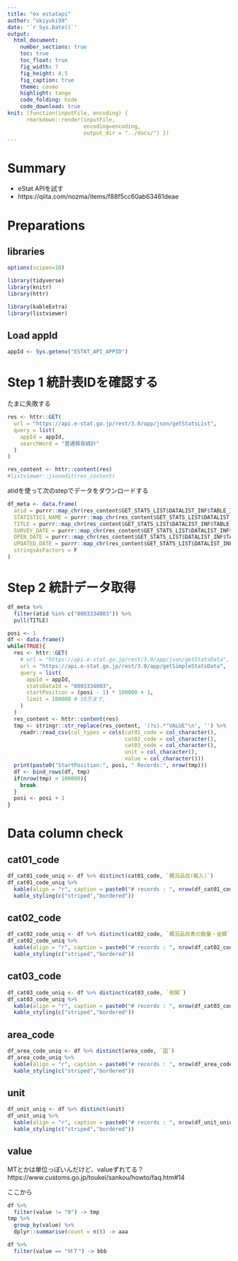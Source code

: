 ```yaml
---
title: "ex estatapi"
author: "okiyuki99"
date: '`r Sys.Date()`'
output:
  html_document:
    number_sections: true
    toc: true
    toc_float: true
    fig_width: 7
    fig_height: 4.5
    fig_caption: true
    theme: cosmo
    highlight: tango
    code_folding: hide
    code_download: true
knit: (function(inputFile, encoding) { 
      rmarkdown::render(inputFile,
                        encoding=encoding, 
                        output_dir = "../docs/") })
---
```


# Summary 

* eStat APIを試す
* https://qiita.com/nozma/items/f88f5cc60ab63461deae

# Preparations {.tabset .tabset-fade .tabset-pills}

## libraries

```r
options(scipen=10)

library(tidyverse)
library(knitr)
library(httr)

library(kableExtra)
library(listviewer)
```

## Load appId

```r
appId <- Sys.getenv("ESTAT_API_APPID")
```

# Step 1 統計表IDを確認する

たまに失敗する

```r
res <- httr::GET(
  url = "https://api.e-stat.go.jp/rest/3.0/app/json/getStatsList",
  query = list(
    appId = appId,
    searchWord = "普通貿易統計"
  )
)

res_content <- httr::content(res)
#listviewer::jsonedit(res_content)
```

atidを使って次のstepでデータをダウンロードする

```r
df_meta <- data.frame(
  atid = purrr::map_chr(res_content$GET_STATS_LIST$DATALIST_INF$TABLE_INF, "@id"),
  STATISTICS_NAME = purrr::map_chr(res_content$GET_STATS_LIST$DATALIST_INF$TABLE_INF, "STATISTICS_NAME"),
  TITLE = purrr::map_chr(res_content$GET_STATS_LIST$DATALIST_INF$TABLE_INF, "TITLE"),
  SURVEY_DATE = purrr::map_chr(res_content$GET_STATS_LIST$DATALIST_INF$TABLE_INF, "SURVEY_DATE"),
  OPEN_DATE = purrr::map_chr(res_content$GET_STATS_LIST$DATALIST_INF$TABLE_INF, "OPEN_DATE"),
  UPDATED_DATE = purrr::map_chr(res_content$GET_STATS_LIST$DATALIST_INF$TABLE_INF, "UPDATED_DATE"),
  stringsAsFactors = F
)
```

# Step 2  統計データ取得

```r
df_meta %>%
  filter(atid %in% c("0003334003")) %>%
  pull(TITLE) 
```

```r
posi <- 1
df <- data.frame()
while(TRUE){
  res <- httr::GET(
    # url = "https://api.e-stat.go.jp/rest/3.0/app/json/getStatsData",
    url = "https://api.e-stat.go.jp/rest/3.0/app/getSimpleStatsData",
    query = list(
      appId = appId,
      statsDataId = "0003334003",
      startPosition = (posi - 1) * 100000 + 1,
      limit = 100000 # 10万まで,
    )
  )
  res_content <- httr::content(res)
  tmp <- stringr::str_replace(res_content, '(?s).*"VALUE"\n', '') %>% 
    readr::read_csv(col_types = cols(cat01_code = col_character(), 
                                     cat02_code = col_character(),
                                     cat03_code = col_character(), 
                                     unit = col_character(), 
                                     value = col_character()))
  print(paste0("StartPosition:", posi, " Records:", nrow(tmp)))
  df <- bind_rows(df, tmp)
  if(nrow(tmp) < 100000){
    break
  }
  posi <- posi + 1
}
```

# Data column check

## cat01_code

```r
df_cat01_code_uniq <- df %>% distinct(cat01_code, `概況品目(輸入)`)
df_cat01_code_uniq %>% 
  kable(align = "r", caption = paste0("# records : ", nrow(df_cat01_code_uniq))) %>% 
  kable_styling(c("striped","bordered"))
```

## cat02_code

```r
df_cat02_code_uniq <- df %>% distinct(cat02_code, `概況品目表の数量・金額`)
df_cat02_code_uniq %>% 
  kable(align = "r", caption = paste0("# records : ", nrow(df_cat02_code_uniq))) %>% 
  kable_styling(c("striped","bordered"))
```


## cat03_code

```r
df_cat03_code_uniq <- df %>% distinct(cat03_code, `税関`)
df_cat03_code_uniq %>% 
  kable(align = "r", caption = paste0("# records : ", nrow(df_cat03_code_uniq))) %>% 
  kable_styling(c("striped","bordered"))
```

## area_code

```r
df_area_code_uniq <- df %>% distinct(area_code, `国`)
df_area_code_uniq %>% 
  kable(align = "r", caption = paste0("# records : ", nrow(df_area_code_uniq))) %>% 
  kable_styling(c("striped","bordered"))
```


## unit

```r
df_unit_uniq <- df %>% distinct(unit)
df_unit_uniq %>% 
  kable(align = "r", caption = paste0("# records : ", nrow(df_unit_uniq))) %>% 
  kable_styling(c("striped","bordered"))
```

## value

MTとかは単位っぽいんだけど、valueずれてる？
https://www.customs.go.jp/toukei/sankou/howto/faq.htm#14

ここから

```r
df %>%
  filter(value != "0") -> tmp
tmp %>%
  group_by(value) %>%
  dplyr::summarise(count = n()) -> aaa

df %>%
  filter(value == "ＭＴ") -> bbb
```



